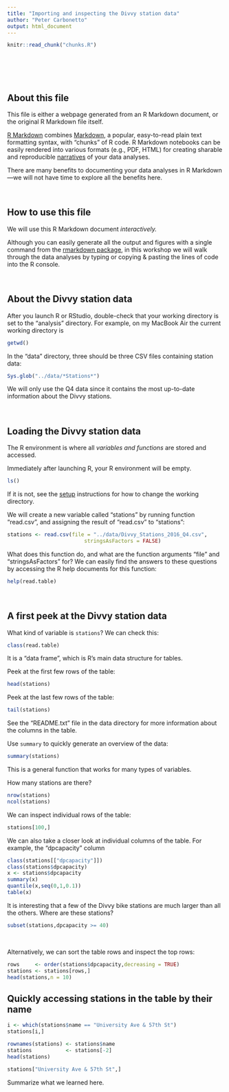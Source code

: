 ```yaml
---
title: "Importing and inspecting the Divvy station data"
author: "Peter Carbonetto"
output: html_document
---
```


<!-- Define defaults shared by all workflowr files. -->
```r
knitr::read_chunk("chunks.R")
```

<!-- Update knitr chunk options -->
```r
```

<!-- Insert the date the file was last updated -->
```r
```

<!-- Insert the code version (Git commit SHA1) if Git repository
 exists and R package git2r is installed -->
```r
```
<br>

## About this file

This file is either a webpage generated from an R Markdown document,
or the original R Markdown file itself.

[R Markdown](http://r4ds.had.co.nz/r-markdown.html) combines
[Markdown](http://daringfireball.net/projects/markdown), a popular,
easy-to-read plain text formatting syntax, with "chunks" of R code. R
Markdown notebooks can be easily rendered into various formats (e.g.,
PDF, HTML) for creating sharable and reproducible
[narratives](https://www.oreilly.com/ideas/the-state-of-jupyter) of
your data analyses.

There are many benefits to documenting your data analyses in R
Markdown---we will not have time to explore all the benefits here.

<br>

## How to use this file

We will use this R Markdown document *interactively.*

Although you can easily generate all the output and figures with a
single command from the
[rmarkdown package](https://cran.r-project.org/package=rmarkdown), in
this workshop we will walk through the data analyses by typing or
copying & pasting the lines of code into the R console.

<br>

## About the Divvy station data

After you launch R or RStudio, double-check that your working
directory is set to the "analysis" directory. For example, on my
MacBook Air the current working directory is

```r
getwd()
```

In the "data" directory, three should be three CSV files containing
station data:

```r
Sys.glob("../data/*Stations*")
```

We will only use the Q4 data since it contains the most up-to-date
information about the Divvy stations.

<br>

## Loading the Divvy station data

The R environment is where all *variables and functions* are stored
and accessed.

Immediately after launching R, your R environment will be empty.

```r
ls()
```

If it is not, see the [setup](setup.html) instructions for how to
change the working directory.

We will create a new variable called "stations" by running
function "read.csv", and assigning the result of "read.csv" to
"stations":

```r
stations <- read.csv(file = "../data/Divvy_Stations_2016_Q4.csv",
                         stringsAsFactors = FALSE)
```

What does this function do, and what are the function arguments "file"
and "stringsAsFactors" for? We can easily find the answers to these
questions by accessing the R help documents for this function:

```r
help(read.table)
```
<br>

## A first peek at the Divvy station data 

What kind of variable is `stations`? We can check this:

```r
class(read.table)
```

It is a "data frame", which is R's main data structure for tables.

Peek at the first few rows of the table:

```r
head(stations)
```

Peek at the last few rows of the table:

```r
tail(stations)
```

See the "README.txt" file in the data directory for more information
about the columns in the table.

Use `summary` to quickly generate an overview of the data:

```r
summary(stations)
```

This is a general function that works for many types of variables.
 
How many stations are there?

```r
nrow(stations)
ncol(stations)
```

We can inspect individual rows of the table:

```r
stations[100,]
```

We can also take a closer look at individual columns of the table. For
example, the "dpcapacity" column

```r
class(stations[["dpcapacity"]])
class(stations$dpcapacity)
x <- stations$dpcapacity
summary(x)
quantile(x,seq(0,1,0.1))
table(x)
```

It is interesting that a few of the Divvy bike stations are much
larger than all the others. Where are these stations? 

```r
subset(stations,dpcapacity >= 40)
```
<br>

Alternatively, we can sort the table rows and inspect the top rows:

```r
rows     <- order(stations$dpcapacity,decreasing = TRUE)
stations <- stations[rows,]
head(stations,n = 10)
```

## Quickly accessing stations in the table by their name

```r
i <- which(stations$name == "University Ave & 57th St")
stations[i,]
```

```r
rownames(stations) <- stations$name
stations           <- stations[-2]
head(stations)
```

```r
stations["University Ave & 57th St",]
```

Summarize what we learned here.
